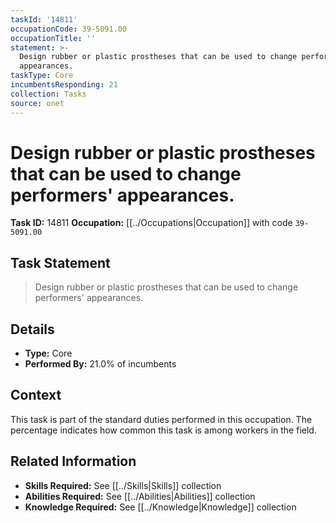 ```yaml
---
taskId: '14811'
occupationCode: 39-5091.00
occupationTitle: ''
statement: >-
  Design rubber or plastic prostheses that can be used to change performers'
  appearances.
taskType: Core
incumbentsResponding: 21
collection: Tasks
source: onet
---
```

# Design rubber or plastic prostheses that can be used to change performers' appearances.

**Task ID:** 14811
**Occupation:** [[../Occupations|Occupation]] with code `39-5091.00`

## Task Statement

> Design rubber or plastic prostheses that can be used to change performers' appearances.

## Details

- **Type:** Core
- **Performed By:** 21.0% of incumbents

## Context

This task is part of the standard duties performed in this occupation. The percentage indicates how common this task is among workers in the field.

## Related Information

- **Skills Required:** See [[../Skills|Skills]] collection
- **Abilities Required:** See [[../Abilities|Abilities]] collection
- **Knowledge Required:** See [[../Knowledge|Knowledge]] collection
